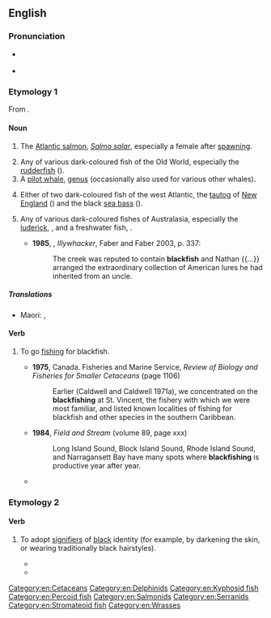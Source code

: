 ==English==
{{wikipedia}}

===Pronunciation===
* {{a|UK}} {{IPA|en|/ˈblakfɪʃ/}}
* {{audio|en|EN-AU ck1 blackfish.ogg|Audio (AU)}}

===Etymology 1===
From {{compound|en|black|fish}}.

====Noun====
{{en-noun|+|blackfish}}

# {{lb|en|chiefly|_|Scotland}} The [[Atlantic salmon]], ''[[Salmo salar]]'', especially a female after [[spawn]]ing. {{defdate|from 16th c.}}
# Any of various dark-coloured fish of the Old World, especially the [[rudderfish]] ({{taxlink|Centrolophus niger|species|noshow=1}}). {{defdate|from 17th c.}}
# A [[pilot whale]], [[genus]] {{taxlink|Globicephalus|genus|noshow=1}} (occasionally also used for various other whales). {{defdate|from 17th c.}}
# {{lb|en|North America}} Either of two dark-coloured fish of the west Atlantic, the [[tautog]] of [[New England]] ({{taxlink|Tautoga onitis|species|noshow=1}}) and the black [[sea bass]] ({{taxlink|Centropristis striata|species|noshow=1}}). {{defdate|from 18th c.}}
# {{lb|en|AU|NZ}} Any of various dark-coloured fishes of Australasia, especially the [[luderick]], {{taxlink|Girella tricuspidata|species|noshow=1}}, and a freshwater fish, {{taxlink|Gadopsis marmoratus|species|noshow=1}}. {{defdate|from 18th c.}}
#* '''1985''', {{w|Peter Carey}}, ''Illywhacker'', Faber and Faber 2003, p. 337:
#*: The creek was reputed to contain '''blackfish''' and Nathan {{...}} arranged the extraordinary collection of American lures he had inherited from an uncle.

=====Translations=====
{{trans-top|pilot whale}}
* Maori: {{t|mi|upokohue}}, {{t|mi|tukuperu}}
{{trans-mid}}
{{trans-bottom}}

====Verb====
{{en-verb}}

# {{lb|en|angling}} To go [[fish]]ing for blackfish.
#* '''1975''', Canada. Fisheries and Marine Service, ''Review of Biology and Fisheries for Smaller Cetaceans'' (page 1106)
#*: Earlier (Caldwell and Caldwell 1971a), we concentrated on the '''blackfishing''' at St. Vincent, the fishery with which we were most familiar, and listed known localities of fishing for blackfish and other species in the southern Caribbean.
#* '''1984''', ''Field and Stream'' (volume 89, page xxx)
#*: Long Island Sound, Block Island Sound, Rhode Island Sound, and Narragansett Bay have many spots where '''blackfishing''' is productive year after year.
#* {{quote-book|en|year=2014|author=Nick Honachefsky|title=The Jersey Surf Diaries|passage='''Blackfishing''' from the beach. I've done my research. Hundreds of shipwrecks line the Jersey coast, and many of them are close enough to reach with a long cast on a dead-low tide. These wrecks hold tautog, porgies, sea bass, flounder.}}

===Etymology 2===
{{wikipedia|blackfishing}}
{{blend|en|black|catfish|t2=(to create) a fake online profile}}

====Verb====
{{en-verb}}

# {{senseid|en|adopt black appearance}} {{lb|en|internet slang|pejorative|of a white person}} To adopt [[signifier]]s of [[black]] identity (for example, by darkening the skin, or wearing traditionally black hairstyles).
#* {{quote-journal|en|year=2019|journal=The New York Times|title=Why Won’t Blackface Go Away? It’s Part of America’s Troubled Cultural Legacy|author=Wil Haygood
|url=https://www.nytimes.com/2019/02/07/arts/blackface-american-pop-culture.html
|text=Judging from not only various records of campus life but also the numerous Instagram accounts of women appearing as "black" personalities — a phenomenon known as "'''blackfishing'''" — many do not know better.
}}
#* {{quote-web|en|title=Newsletter: Princess Nokia accused of blackfishing|year=2020|author=Kris Seavers|site=Daily Dot
|url=https://www.dailydot.com/irl/irl-newsletter-top-stories-princess-nokia-blackfishing/
|text=On Sept. 28, Tumblr user wickedghastly posted allegations that the rapper has '''blackfished''' her fans. “Literally if you just look at images of her you can physically see her morphing herself over the years into looking Black,” wickedghastly wrote.
}}

[[Category:en:Cetaceans]]
[[Category:en:Delphinids]]
[[Category:en:Kyphosid fish]]
[[Category:en:Percoid fish]]
[[Category:en:Salmonids]]
[[Category:en:Serranids]]
[[Category:en:Stromateoid fish]]
[[Category:en:Wrasses]]